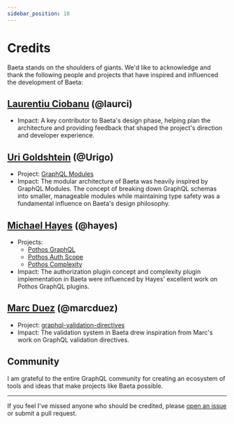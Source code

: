 ```yaml
---
sidebar_position: 10
---
```


# Credits

Baeta stands on the shoulders of giants. We'd like to acknowledge and thank the following people and projects that have inspired and influenced the development of Baeta:

## [Laurentiu Ciobanu](https://github.com/laurci) (@laurci)

- Impact: A key contributor to Baeta's design phase, helping plan the architecture and providing feedback that shaped the project's direction and developer experience.

## [Uri Goldshtein](https://github.com/Urigo) (@Urigo)

- Project: [GraphQL Modules](https://github.com/Urigo/graphql-modules)
- Impact: The modular architecture of Baeta was heavily inspired by GraphQL Modules. The concept of breaking down GraphQL schemas into smaller, manageable modules while maintaining type safety was a fundamental influence on Baeta's design philosophy.

## [Michael Hayes](https://github.com/hayes) (@hayes)

- Projects: 
  - [Pothos GraphQL](https://pothos-graphql.dev)
  - [Pothos Auth Scope](https://github.com/hayes/pothos/tree/main/packages/plugin-scope-auth)
  - [Pothos Complexity](https://github.com/hayes/pothos/tree/main/packages/plugin-complexity)
- Impact: The authorization plugin concept and complexity plugin implementation in Baeta were influenced by Hayes' excellent work on Pothos GraphQL plugins.

## [Marc Duez](https://github.com/marcduez) (@marcduez)

- Project: [graphql-validation-directives](https://github.com/marcduez/graphql-validation-directives)
- Impact: The validation system in Baeta drew inspiration from Marc's work on GraphQL validation directives.

## Community

I am grateful to the entire GraphQL community for creating an ecosystem of tools and ideas that make projects like Baeta possible.

---

If you feel I've missed anyone who should be credited, please [open an issue](https://github.com/andreisergiu98/baeta/issues) or submit a pull request.